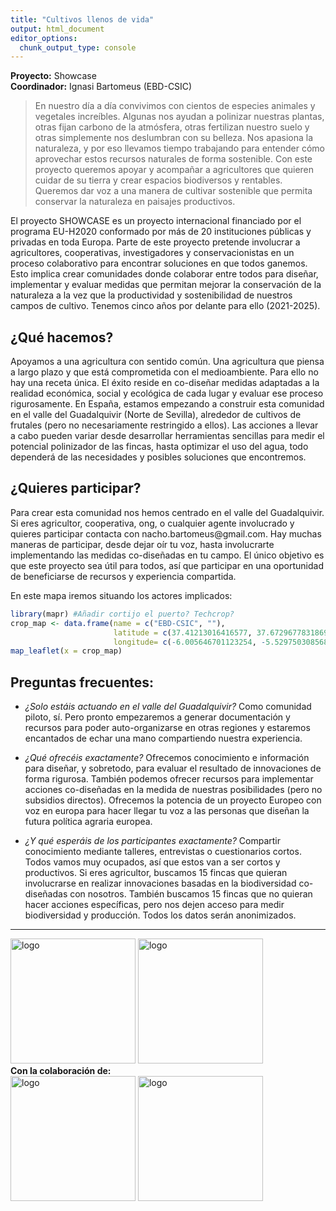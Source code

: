 ```yaml
---
title: "Cultivos llenos de vida"
output: html_document
editor_options: 
  chunk_output_type: console
---
```


**Proyecto:** Showcase     
**Coordinador:** Ignasi Bartomeus (EBD-CSIC)  

> En nuestro día a día convivimos con cientos de especies animales y vegetales increíbles. Algunas nos ayudan a polinizar nuestras plantas, otras fijan carbono de la atmósfera, otras fertilizan nuestro suelo y otras simplemente nos deslumbran con su belleza. Nos apasiona la naturaleza, y por eso llevamos tiempo trabajando para entender cómo aprovechar estos recursos naturales de forma sostenible. Con este proyecto queremos apoyar y acompañar a agricultores que quieren cuidar de su tierra y crear espacios biodiversos y rentables. Queremos dar voz a una manera de cultivar sostenible que permita conservar la naturaleza en paisajes productivos.

El proyecto SHOWCASE es un proyecto internacional financiado por el programa EU-H2020 conformado por más de 20 instituciones públicas y privadas en toda Europa. Parte de este proyecto pretende involucrar a agricultores, cooperativas, investigadores y conservacionistas en un proceso colaborativo para encontrar soluciones en que todos ganemos. Esto implica crear comunidades donde colaborar entre todos para diseñar, implementar y evaluar medidas que permitan mejorar la conservación de la naturaleza a la vez que la productividad y sostenibilidad de nuestros campos de cultivo. Tenemos cinco años por delante para ello (2021-2025).

## ¿Qué hacemos?

Apoyamos a una agricultura con sentido común. Una agricultura que piensa a largo plazo y que está comprometida con el medioambiente. Para ello no hay una receta única. El éxito reside en co-diseñar medidas adaptadas a la realidad económica, social y ecológica de cada lugar y evaluar ese proceso rigurosamente. En España, estamos empezando a construir esta comunidad en el valle del Guadalquivir (Norte de Sevilla), alrededor de cultivos de frutales (pero no necesariamente restringido a ellos). Las acciones a llevar a cabo pueden variar desde desarrollar herramientas sencillas para medir el potencial polinizador de las fincas, hasta optimizar el uso del agua, todo dependerá de las necesidades y posibles soluciones que encontremos.

## ¿Quieres participar?

Para crear esta comunidad nos hemos centrado en el valle del Guadalquivir. Si eres agricultor, cooperativa, ong, o cualquier agente involucrado y quieres participar contacta con nacho.bartomeus@gmail.com. Hay muchas maneras de participar, desde dejar oír tu voz, hasta involucrarte implementando las medidas co-diseñadas en tu campo. El único objetivo es que este proyecto sea útil para todos, así que participar en una oportunidad de beneficiarse de recursos y experiencia compartida.


En este mapa iremos situando los actores implicados:   
```r
library(mapr) #Añadir cortijo el puerto? Techcrop?
crop_map <- data.frame(name = c("EBD-CSIC", ""),
                       latitude = c(37.41213016416577, 37.672967783186955), 
                       longitude= c(-6.005646701123254, -5.529750308568409))
map_leaflet(x = crop_map) 
```

## Preguntas frecuentes:

- *¿Solo estáis actuando en el valle del Guadalquivir?* Como comunidad piloto, sí. Pero pronto empezaremos a generar documentación y recursos para poder auto-organizarse en otras regiones y estaremos encantados de echar una mano compartiendo nuestra experiencia.   

- *¿Qué ofrecéis exactamente?* Ofrecemos conocimiento e información para diseñar, y sobretodo, para evaluar el resultado de innovaciones de forma rigurosa. También podemos ofrecer recursos para implementar acciones co-diseñadas en la medida de nuestras posibilidades (pero no subsidios directos). Ofrecemos la potencia de un proyecto Europeo con voz en europa para hacer llegar tu voz a las personas que diseñan la futura política agraria europea.    

- *¿Y qué esperáis de los participantes exactamente?* Compartir conocimiento mediante talleres, entrevistas o cuestionarios cortos. Todos vamos muy ocupados, así que estos van a ser cortos y productivos. Si eres agricultor, buscamos 15 fincas que quieran involucrarse en realizar innovaciones basadas en la biodiversidad co-diseñadas con nosotros. También buscamos 15 fincas que no quieran hacer acciones específicas, pero nos dejen acceso para medir biodiversidad y producción. Todos los datos serán anonimizados.


------
<img src="media/EUH2020.jpg" alt="logo" width="200"/>
<img src="media/SHOWCASE.png" alt="logo" width="200"/>    
**Con la colaboración de:**   
<img src="media/AAS.png" alt="logo" width="200"/>
<img src="media/Logo-EBD.jpg" alt="logo" width="200"/>




